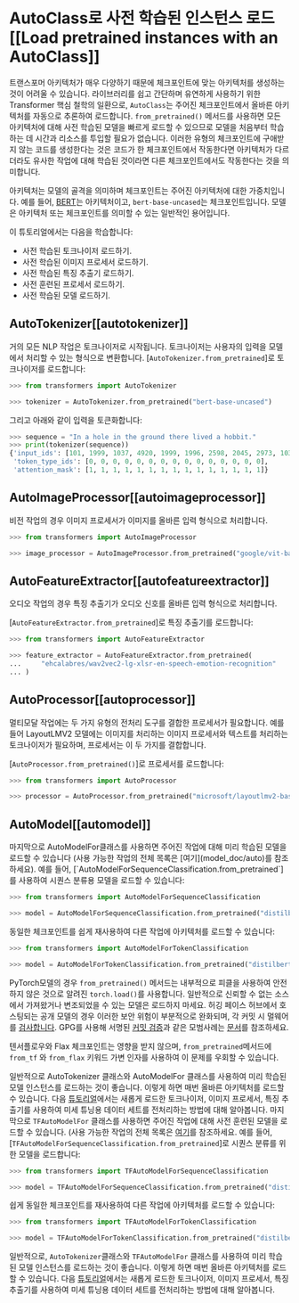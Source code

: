 <!--Copyright 2022 The HuggingFace Team. All rights reserved.

Licensed under the Apache License, Version 2.0 (the "License"); you may not use this file except in compliance with
the License. You may obtain a copy of the License at

http://www.apache.org/licenses/LICENSE-2.0

Unless required by applicable law or agreed to in writing, software distributed under the License is distributed on
an "AS IS" BASIS, WITHOUT WARRANTIES OR CONDITIONS OF ANY KIND, either express or implied. See the License for the
specific language governing permissions and limitations under the License.
-->

# AutoClass로 사전 학습된 인스턴스 로드[[Load pretrained instances with an AutoClass]]

트랜스포머 아키텍처가 매우 다양하기 때문에 체크포인트에 맞는 아키텍처를 생성하는 것이 어려울 수 있습니다. 라이브러리를 쉽고 간단하며 유연하게 사용하기 위한 Transformer 핵심 철학의 일환으로, `AutoClass`는 주어진 체크포인트에서 올바른 아키텍처를 자동으로 추론하여 로드합니다. `from_pretrained()` 메서드를 사용하면 모든 아키텍처에 대해 사전 학습된 모델을 빠르게 로드할 수 있으므로 모델을 처음부터 학습하는 데 시간과 리소스를 투입할 필요가 없습니다. 이러한 유형의 체크포인트에 구애받지 않는 코드를 생성한다는 것은 코드가 한 체크포인트에서 작동한다면 아키텍처가 다르더라도 유사한 작업에 대해 학습된 것이라면 다른 체크포인트에서도 작동한다는 것을 의미합니다.

<Tip>

아키텍처는 모델의 골격을 의미하며 체크포인트는 주어진 아키텍처에 대한 가중치입니다. 예를 들어, [BERT](https://huggingface.co/bert-base-uncased)는 아키텍처이고, `bert-base-uncased`는 체크포인트입니다. 모델은 아키텍처 또는 체크포인트를 의미할 수 있는 일반적인 용어입니다.

</Tip>

이 튜토리얼에서는 다음을 학습합니다:

* 사전 학습된 토크나이저 로드하기.
* 사전 학습된 이미지 프로세서 로드하기.
* 사전 학습된 특징 추출기 로드하기.
* 사전 훈련된 프로세서 로드하기.
* 사전 학습된 모델 로드하기.

## AutoTokenizer[[autotokenizer]]

거의 모든 NLP 작업은 토크나이저로 시작됩니다. 토크나이저는 사용자의 입력을 모델에서 처리할 수 있는 형식으로 변환합니다.
[`AutoTokenizer.from_pretrained`]로 토크나이저를 로드합니다:

```py
>>> from transformers import AutoTokenizer

>>> tokenizer = AutoTokenizer.from_pretrained("bert-base-uncased")
```

그리고 아래와 같이 입력을 토큰화합니다:

```py
>>> sequence = "In a hole in the ground there lived a hobbit."
>>> print(tokenizer(sequence))
{'input_ids': [101, 1999, 1037, 4920, 1999, 1996, 2598, 2045, 2973, 1037, 7570, 10322, 4183, 1012, 102], 
 'token_type_ids': [0, 0, 0, 0, 0, 0, 0, 0, 0, 0, 0, 0, 0, 0, 0], 
 'attention_mask': [1, 1, 1, 1, 1, 1, 1, 1, 1, 1, 1, 1, 1, 1, 1]}
```

## AutoImageProcessor[[autoimageprocessor]]

비전 작업의 경우 이미지 프로세서가 이미지를 올바른 입력 형식으로 처리합니다.

```py
>>> from transformers import AutoImageProcessor

>>> image_processor = AutoImageProcessor.from_pretrained("google/vit-base-patch16-224")
```


## AutoFeatureExtractor[[autofeatureextractor]]

오디오 작업의 경우 특징 추출기가 오디오 신호를 올바른 입력 형식으로 처리합니다.

[`AutoFeatureExtractor.from_pretrained`]로 특징 추출기를 로드합니다:

```py
>>> from transformers import AutoFeatureExtractor

>>> feature_extractor = AutoFeatureExtractor.from_pretrained(
...     "ehcalabres/wav2vec2-lg-xlsr-en-speech-emotion-recognition"
... )
```

## AutoProcessor[[autoprocessor]]

멀티모달 작업에는 두 가지 유형의 전처리 도구를 결합한 프로세서가 필요합니다. 예를 들어 LayoutLMV2 모델에는 이미지를 처리하는 이미지 프로세서와 텍스트를 처리하는 토크나이저가 필요하며, 프로세서는 이 두 가지를 결합합니다.

[`AutoProcessor.from_pretrained()`]로 프로세서를 로드합니다:

```py
>>> from transformers import AutoProcessor

>>> processor = AutoProcessor.from_pretrained("microsoft/layoutlmv2-base-uncased")
```

## AutoModel[[automodel]]

<frameworkcontent>
<pt>
마지막으로 AutoModelFor클래스를 사용하면 주어진 작업에 대해 미리 학습된 모델을 로드할 수 있습니다 (사용 가능한 작업의 전체 목록은 [여기](model_doc/auto)를 참조하세요). 예를 들어, [`AutoModelForSequenceClassification.from_pretrained`]를 사용하여 시퀀스 분류용 모델을 로드할 수 있습니다:

```py
>>> from transformers import AutoModelForSequenceClassification

>>> model = AutoModelForSequenceClassification.from_pretrained("distilbert-base-uncased")
```

동일한 체크포인트를 쉽게 재사용하여 다른 작업에 아키텍처를 로드할 수 있습니다:

```py
>>> from transformers import AutoModelForTokenClassification

>>> model = AutoModelForTokenClassification.from_pretrained("distilbert-base-uncased")
```

<Tip warning={true}>

PyTorch모델의 경우 `from_pretrained()` 메서드는 내부적으로 피클을 사용하여 안전하지 않은 것으로 알려진 `torch.load()`를 사용합니다. 
일반적으로 신뢰할 수 없는 소스에서 가져왔거나 변조되었을 수 있는 모델은 로드하지 마세요. 허깅 페이스 허브에서 호스팅되는 공개 모델의 경우 이러한 보안 위험이 부분적으로 완화되며, 각 커밋 시 멀웨어를 [검사합니다](https://huggingface.co/docs/hub/security-malware). GPG를 사용해 서명된 [커밋 검증](https://huggingface.co/docs/hub/security-gpg#signing-commits-with-gpg)과 같은 모범사례는 [문서](https://huggingface.co/docs/hub/security)를 참조하세요.

텐서플로우와 Flax 체크포인트는 영향을 받지 않으며, `from_pretrained`메서드에 `from_tf` 와 `from_flax` 키워드 가변 인자를 사용하여 이 문제를 우회할 수 있습니다.

</Tip>

일반적으로 AutoTokenizer 클래스와 AutoModelFor 클래스를 사용하여 미리 학습된 모델 인스턴스를 로드하는 것이 좋습니다. 이렇게 하면 매번 올바른 아키텍처를 로드할 수 있습니다. 다음 [튜토리얼](preprocessing)에서는 새롭게 로드한 토크나이저, 이미지 프로세서, 특징 추출기를 사용하여 미세 튜닝용 데이터 세트를 전처리하는 방법에 대해 알아봅니다.
</pt>
<tf>
마지막으로 `TFAutoModelFor` 클래스를 사용하면 주어진 작업에 대해 사전 훈련된 모델을 로드할 수 있습니다. (사용 가능한 작업의 전체 목록은 [여기](model_doc/auto)를 참조하세요. 예를 들어, [`TFAutoModelForSequenceClassification.from_pretrained`]로 시퀀스 분류를 위한 모델을 로드합니다:

```py
>>> from transformers import TFAutoModelForSequenceClassification

>>> model = TFAutoModelForSequenceClassification.from_pretrained("distilbert-base-uncased")
```

쉽게 동일한 체크포인트를 재사용하여 다른 작업에 아키텍처를 로드할 수 있습니다:

```py
>>> from transformers import TFAutoModelForTokenClassification

>>> model = TFAutoModelForTokenClassification.from_pretrained("distilbert-base-uncased")
```

일반적으로, `AutoTokenizer`클래스와 `TFAutoModelFor` 클래스를 사용하여 미리 학습된 모델 인스턴스를 로드하는 것이 좋습니다. 이렇게 하면 매번 올바른 아키텍처를 로드할 수 있습니다. 다음 [튜토리얼](preprocessing)에서는 새롭게 로드한 토크나이저, 이미지 프로세서, 특징 추출기를 사용하여 미세 튜닝용 데이터 세트를 전처리하는 방법에 대해 알아봅니다.
</tf>
</frameworkcontent>
